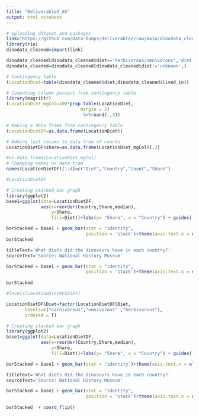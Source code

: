 ```yaml
---
title: "Deliverable2_AS"
output: html_notebook
---
```


```r
# Uploading dataset and packages
link="https://github.com/Data-Dumps/deliverable2/raw/main/dinodata_cleaned.xlsx"
library(rio)
dinodata_cleaned=import(link)

dinodata_cleaned[dinodata_cleaned$diet=='herbivorous/omnivorous','diet']='omnivorous'
dinodata_cleaned=dinodata_cleaned[dinodata_cleaned$diet!='unknown',]

# Contingency table
(LocationDiet=table(dinodata_cleaned$diet,dinodata_cleaned$lived_in))
```

```r
# Computing column percent from contingency table
library(magrittr)
(LocationDiet_mgCol=100*prop.table(LocationDiet,
                            margin = 2)
                             %>%round(.,3))
```
```r
# Making a data frame from contingency table
(LocationDietDF=as.data.frame(LocationDiet))

# Adding last column to data fram of counts
LocationDietDF$share=as.data.frame(LocationDiet_mgCol)[,3]

#as.data.frame(LocationDiet_mgCol)
# Changing names on data fram
names(LocationDietDF)[1:4]=c("Diet","Country","Count","Share")

#LocationDietDF
```

```r
# Creating stacked bar graph
library(ggplot2)
base1=ggplot(data=LocationDietDF, 
             aes(x=reorder(Country,Share,median),
                 y=Share,
                 fill=Diet))+labs(y= "Share", x = "Country") + guides(fill = guide_legend(title = "Diet"))

barStacked = base1 + geom_bar(stat = "identity",
                              position = 'stack')+theme(axis.text.x = element_text(angle = 90))
barStacked
```
```r
titleText='What diets did the dinosaurs have in each country?'
sourceText='Source: National History Museum'

barStacked = base1 + geom_bar(stat = "identity",
                              position = 'stack')+theme(axis.text.x = element_text(angle = 90)) + labs(title=titleText,
                                                                                                       caption = sourceText) 
barStacked
```
```r
#levels(LocationDietDF$Diet)

LocationDietDF$Diet=factor(LocationDietDF$Diet,
       levels=c("carnivorous","omnivorous" ,"herbivorous"),
       ordered = T)


```

```r
# Creating stacked bar graph
library(ggplot2)
base1=ggplot(data=LocationDietDF, 
             aes(x=reorder(Country,Share,median),
                 y=Share,
                 fill=Diet))+labs(y= "Share", x = "Country") + guides(fill = guide_legend(title = "Diet"))

barStacked = base1 + geom_bar(stat = "identity")+theme(axis.text.x = element_text(angle = 90))

titleText='What diets did the dinosaurs have in each country?'
sourceText='Source: National History Museum'

barStacked = base1 + geom_bar(stat = "identity",
                              position = 'stack')+theme(axis.text.x = element_text(angle = 90)) + labs(title=titleText,
                                                                                                       caption = sourceText) 
barStacked  + coord_flip()
```
